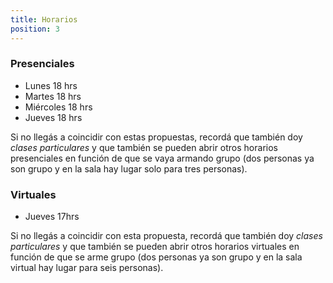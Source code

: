 ```yaml
---
title: Horarios
position: 3
---
```


### Presenciales

- Lunes 18 hrs
- Martes 18 hrs
- Miércoles 18 hrs
- Jueves 18 hrs

Si no llegás a coincidir con estas propuestas, recordá que también doy _clases particulares_ y que también se pueden abrir otros horarios presenciales en función de que se vaya armando grupo (dos personas ya son grupo y en la sala hay lugar solo para tres personas).

### Virtuales

- Jueves 17hrs

Si no llegás a coincidir con esta propuesta, recordá que también doy _clases particulares_ y que también se pueden abrir otros horarios virtuales en función de que se arme grupo (dos personas ya son grupo y en la sala virtual hay lugar para seis personas).
